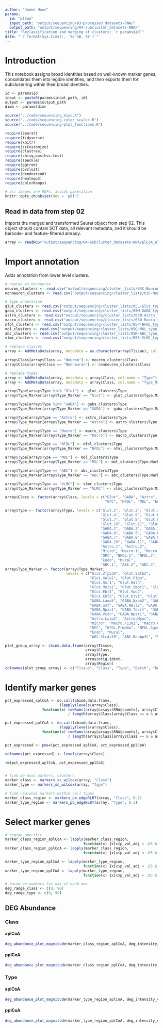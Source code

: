```yaml
---
author: "James Howe"
params:
  id: "plCoA"
  input_path: "output/sequencing/03-processed_datasets-RNA/"
  output_path: "output/sequencing/04-subcluster_datasets-RNA/"
title: "Reclassification and merging of clusters: `r params$id`"
date: "`r format(Sys.time(), '%d %B, %Y')`"
---
```


# Introduction

This notebook assigns broad identities based on well-known marker genes, consolidates them into legible identities, and then exports them for subclustering within their broad identities.

```r
id <- params$id
input <- paste0(params$input_path, id)
output <- params$output_path
dimn <- params$dimn

source("../code/sequencing_misc.R")
source("../code/sequencing-color_scales.R")
source("../code/sequencing-plot_functions.R")

require(Seurat)
require(tidyverse)
require(knitr)
require(scCustomize)
require(clustree)
require(chisq.posthoc.test)
require(speckle)
require(ggtree)
require(pvclust)
require(dendextend)
require(heatmap3)
require(colorRamps)

# all images are PDFs, avoids pixelation
knitr::opts_chunk$set(dev = 'pdf')
```

## Read in data from step 02

Imports the merged and transformed Seurat object from step 02. This object should contain SCT data, all relevant metadata, and it should be barcode- and feature-filtered already.

```r
array <- readRDS("output/sequencing/04-subcluster_datasets-RNA/plCoA_all_RNA.rds")
```

# Import annotation {.tabset}

Adds annotation from lower level clusters.

```r
# neuron vs nonneuron
neuron_clusters <- read.csv("output/sequencing/cluster_lists/04C-Neuron_class_clusters.csv", row.names = 1)
nonneuron_clusters <- read.csv("output/sequencing/cluster_lists/03F-Nonneuron_class_clusters.csv", row.names = 1)

# type annotation
glut_clusters <- read.csv("output/sequencing/cluster_lists/05L-Glut_type_clusters.csv", row.names = 1)
gaba_clusters <- read.csv("output/sequencing/cluster_lists/05M-GABA_type_clusters.csv", row.names = 1)
astro_clusters <- read.csv("output/sequencing/cluster_lists/05N-Astro_type_clusters.csv", row.names = 1)
macro_clusters <- read.csv("output/sequencing/cluster_lists/05O-Macro_type_clusters.csv", row.names = 1)
nfol_clusters <- read.csv("output/sequencing/cluster_lists/05P-NFOL_type_clusters.csv", row.names = 1)
mol_clusters <- read.csv("output/sequencing/cluster_lists/05Q-MOL_type_clusters.csv", row.names = 1)
abc_clusters <- read.csv("output/sequencing/cluster_lists/05R-ABC_type_clusters.csv", row.names = 1)
vlmc_clusters <- read.csv("output/sequencing/cluster_lists/05S-VLMC_type_clusters.csv", row.names = 1)

# replace classes
array <- AddMetaData(array, metadata = as.character(array$Tissue), col.name = "Class")

array$Class[array$Class == "Neuron"] <- neuron_clusters$Class
array$Class[array$Class == "Nonneuron"] <- nonneuron_clusters$Class

# replace types
array <- AddMetaData(array, metadata = array$Class, col.name = "Type")
array <- AddMetaData(array, metadata = array$Class, col.name = "Type_Marker")

array$Type[array$Type %in% "Glut"] <- glut_clusters$Type
array$Type_Marker[array$Type_Marker == "Glut"] <- glut_clusters$Type.Marker

array$Type[array$Type %in% "GABA"] <- gaba_clusters$Type
array$Type_Marker[array$Type_Marker == "GABA"] <- gaba_clusters$Type.Marker

array$Type[array$Type == "Astro"] <- astro_clusters$Type
array$Type_Marker[array$Type_Marker == "Astro"] <- astro_clusters$Type.Marker

array$Type[array$Type == "Macro"] <- macro_clusters$Type
array$Type_Marker[array$Type_Marker == "Macro"] <- macro_clusters$Type.Marker

array$Type[array$Type == "NFOL"] <- nfol_clusters$Type
array$Type_Marker[array$Type_Marker == "NFOL"] <- nfol_clusters$Type.Marker

array$Type[array$Type == "MOL"] <- mol_clusters$Type
array$Type_Marker[array$Type_Marker == "MOL"] <- mol_clusters$Type.Marker

array$Type[array$Type == "ABC"] <- abc_clusters$Type
array$Type_Marker[array$Type_Marker == "ABC"] <- abc_clusters$Type.Marker

array$Type[array$Type == "VLMC"] <- vlmc_clusters$Type
array$Type_Marker[array$Type_Marker == "VLMC"] <- vlmc_clusters$Type.Marker

array$Class <- factor(array$Class, levels = c("Glut", "GABA", "Astro", "Micro", "Macro", 
                                              "OPC", "NFOL", "MOL", "Endo", "Mural", "ABC", "VLMC"))

array$Type <- factor(array$Type, levels = c("Glut.1", "Glut.2", "Glut.3",
                                            "Glut.4", "Glut.5", "Glut.6",
                                            "Glut.7", "Glut.8", "Glut.9",
                                            "Glut.10", "Glut.11", "Glut.12", "Glut.13", "Glut.14",
                                            "GABA.1", "GABA.2", "GABA.3",
                                            "GABA.4", "GABA.5", "GABA.6",
                                            "GABA.7", "GABA.8", "GABA.9",
                                            "GABA.10", "GABA.11", "GABA.12", "GABA.13",
                                            "Astro.1", "Astro.2",
                                            "Micro", "Macro.1", "Macro.2", 
                                            "OPC", "NFOL.1", "NFOL.2", "MOL.1", "MOL.2", 
                                            "Endo", "Mural", 
                                            "ABC.1", "ABC.2", "ABC.3", "VLMC.1", "VLMC.2", "VLMC.3"))
array$Type_Marker <- factor(array$Type_Marker, 
                            levels = c("Glut.Zfp536", "Glut.Satb2",
                                       "Glut.Gulp1", "Glut.Fign", 
                                       "Glut.Ror1", "Glut.Reln",
                                       "Glut.Meis1", "Glut.Smoc1", "Glut.Ntng1",
                                       "Glut.Ebf1", "Glut.Vwc2", 
                                       "Glut.Ebf2", "Glut.Etv1", "Glut.Sim1",
                                       "GABA.Lamp5", "GABA.Nxph2", "GABA.Vip",
                                       "GABA.Sst", "GABA.Nell2", "GABA.Slc16a2",
                                       "GABA.Npas1", "GABA.Tacr1", "GABA.Pdzrn3",
                                       "GABA.Vcan", "GABA.Npsr1", "GABA.Spon1", "GABA.Rai14", 
                                       "Astro.Luzp2", "Astro.Myoc",
                                       "Micro", "Macro.F13a1", "Macro.Cd74", 
                                       "OPC", "NFOL.Frmd4a", "NFOL.Sgcd", "MOL.Mast4", "MOL.Prom1", 
                                       "Endo", "Mural", 
                                       "ABC.Slc4a10", "ABC.Ranbp3l", "VLMC.Mgat4c", "VLMC.Bnc2", "VLMC.Hecw2"))

plot_group_array <- cbind.data.frame(array$Tissue,
                                     array$Class,
                                     array$Type,
                                     array$orig.ident,
                                     array$Region)
colnames(plot_group_array) <- c("Tissue", "Class", "Type", "Batch", "Region")
```

# Identify marker genes

```r
pct_expressed_aplCoA <- do.call(cbind.data.frame, 
                         (lapply(levels(array$Class), 
                 function(x) rowSums(array@assays$RNA@counts[, array$Class == x & array$Region == "aplCoA"] != 0) 
                             / length(array$Class[array$Class == x & array$Region == "aplCoA"]))))

pct_expressed_pplCoA <- do.call(cbind.data.frame, 
                         (lapply(levels(array$Class), 
                 function(x) rowSums(array@assays$RNA@counts[, array$Class == x & array$Region == "pplCoA"] != 0) 
                             / length(array$Class[array$Class == x & array$Region == "pplCoA"]))))

pct_expressed <- pmax(pct_expressed_aplCoA, pct_expressed_pplCoA)

colnames(pct_expressed) <- levels(array$Class)

rm(pct_expressed_aplCoA, pct_expressed_pplCoA)


# find de novo markers, clusters
marker_class <- markers_sc_wilcox(array, "Class")
marker_type <- markers_sc_wilcox(array, "Type")

# find regional markers within cell types
marker_class_region <- markers_pb_edgeRLRT(array, "Class", 0.1)
marker_type_region <- markers_pb_edgeRLRT(array, "Type", 0.1)
```

# Select marker genes

```r
# region-specific
marker_class_region_aplCoA <- lapply(marker_class_region, 
                                    function(x) {x[x$p_val_adj < .05 & x$avg_logFC > 0.585,]})
marker_class_region_pplCoA <- lapply(marker_class_region, 
                                    function(x) {x[x$p_val_adj < .05 & x$avg_logFC < -0.585,]})

marker_type_region_aplCoA <- lapply(marker_type_region, 
                                    function(x) {x[x$p_val_adj < .05 & x$avg_logFC > 0.585,]})
marker_type_region_pplCoA <- lapply(marker_type_region, 
                                    function(x) {x[x$p_val_adj < .05 & x$avg_logFC < -0.585,]})

# based on numbers for max of each one
deg_range_class <- c(0, 90)
deg_range_type <- c(0, 90)
```

## DEG Abundance {.tabset}

### Class {.tabset}

#### aplCoA

```r
deg_abundance_plot_magnitude(marker_class_region_aplCoA, deg_intensity_colors_aplCoA, deg_range_class, "aplCoA")
```

#### pplCoA

```r
deg_abundance_plot_magnitude(marker_class_region_pplCoA, deg_intensity_colors_pplCoA, deg_range_class, "pplCoA")
```

### Type {.tabset}

#### aplCoA

```r
deg_abundance_plot_magnitude(marker_type_region_aplCoA, deg_intensity_colors_aplCoA, deg_range_type, "aplCoA")
```

#### pplCoA

```r
deg_abundance_plot_magnitude(marker_type_region_pplCoA, deg_intensity_colors_pplCoA, deg_range_type, "pplCoA")
```
